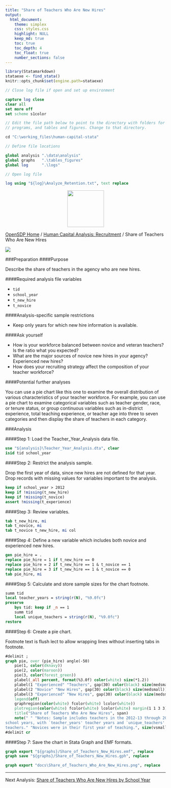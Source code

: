 ```yaml
---
title: "Share of Teachers Who Are New Hires"
output: 
  html_document:
    theme: simplex
    css: styles.css
    highlight: NULL
    keep_md: true
    toc: true
    toc_depth: 4
    toc_float: true
    number_sections: false
---
```



```r
library(Statamarkdown)
stataexe <- find_stata()
knitr::opts_chunk$set(engine.path=stataexe)
```

```stata
// Close log file if open and set up environment

capture log close
clear all
set more off
set scheme s1color

// Edit the file path below to point to the directory with folders for data, logs,
// programs, and tables and figures. Change to that directory.

cd "C:\working_files\human-capital-stata"

// Define file locations

global analysis ".\data\analysis"
global graphs 	".\tables_figures"
global log 		".\logs"

// Open log file

log using "${log}\Analyze_Retention.txt", text replace

```

<div class="navbar navbar-default navbar-fixed-top" id="logo">
<div class="container">
<img src="OpenSDP-Banner_crimson.jpg" style="display: block; margin: 0 auto; height: 115px;">
</div>
</div>

[OpenSDP Home](opensdp.github.io) / [Human Capital Analysis: Recruitment](Human_Capital_Analysis_Recruitment.html) / Share of Teachers Who Are New Hires

![](Share_of_Teachers_Who_Are_New_Hires.png)

###Preparation
####Purpose

Describe the share of teachers in the agency who are new hires.

####Required analysis file variables

 - `tid`
 - `school_year`
 - `t_new_hire`
 - `t_novice`


####Analysis-specific sample restrictions

 - Keep only years for which new hire information is available.


####Ask yourself

 - How is your workforce balanced between novice and veteran teachers? Is the ratio what you expected?
 - What are the major sources of novice new hires in your agency? Experienced new hires?
 - How does your recruiting strategy affect the composition of your teacher workforce?


####Potential further analyses

You can use a pie chart like this one to examine the overall distribution of various characteristics of your teacher workforce. For example, you can use a pie chart to examine categorical variables such as teacher gender, race, or tenure status, or group continuous variables such as in-district experience, total teaching experience, or teacher age into three to seven categories and then display the share of teachers in each category.


###Analysis

####Step 1: Load the Teacher_Year_Analysis data file.

```stata
use "${analysis}\Teacher_Year_Analysis.dta", clear
isid tid school_year
```


####Step 2: Restrict the analysis sample.

Drop the first year of data, since new hires are not defined for that year. Drop records with missing values for variables important to the analysis.

```stata
keep if school_year > 2012
keep if !missing(t_new_hire)
keep if !missing(t_novice)
assert !missing(t_experience)
```


####Step 3: Review variables.

```stata
tab t_new_hire, mi
tab t_novice, mi
tab t_novice t_new_hire, mi col
```


####Step 4: Define a new variable which includes both novice and experienced new hires.

```stata
gen pie_hire = .
replace pie_hire = 1 if t_new_hire == 0
replace pie_hire = 2 if t_new_hire == 1 & t_novice == 1
replace pie_hire = 3 if t_new_hire == 1 & t_novice == 0
tab pie_hire, mi
```


####Step 5: Calculate and store sample sizes for the chart footnote.

```stata
summ tid
local teacher_years = string(r(N), "%9.0fc")
preserve 
	bys tid: keep if _n == 1
	summ tid
	local unique_teachers = string(r(N), "%9.0fc")
restore
```


####Step 6: Create a pie chart.

Footnote text is flush lect to allow wrapping lines without inserting tabs in footnote.

```stata
#delimit ;
graph pie, over (pie_hire) angle(-50) 	
	pie(1, color(dknavy))
	pie(2, color(maroon))
	pie(3, color(forest_green))
	plabel(_all percent, format(%3.0f) color(white) size(*1.2))
	plabel(1 "Experienced" "Teachers", gap(30) color(black) size(medsmall))
	plabel(2 "Novice" "New Hires", gap(30) color(black) size(medsmall))
	plabel(3 "Experienced" "New Hires", gap(30) color(black) size(medsmall))
	legend(off)
	graphregion(color(white) fcolor(white) lcolor(white))
	plotregion(color(white) fcolor(white) lcolor(white) margin(1 1 3 3))
	title("Share of Teachers Who Are New Hires", span)
	note(" " "Notes: Sample includes teachers in the 2012-13 through 2014-15 
school years, with `teacher_years' teacher years and `unique_teachers' unique 
teachers." "Novices were in their first year of teaching.", size(vsmall) span);
#delimit cr
```


####Step 7: Save the chart in Stata Graph and EMF formats.

```stata
graph export "${graphs}/Share_of_Teachers_New_Hires.emf", replace 
graph save "${graphs}/Share_of_Teachers_New_Hires.gph", replace 
```

```stata
graph export "docs\Share_of_Teachers_Who_Are_New_Hires.png", replace
```

---

Next Analysis: [Share of Teachers Who Are New Hires by School Year](Share_of_Teachers_Who_Are_New_Hires_by_School_Year.html)

